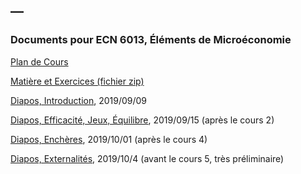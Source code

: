 ---
---

<link rel="stylesheet" href="styles.css" type="text/css">

### Documents pour ECN 6013, Éléments de Microéconomie

[Plan de Cours](./ECN6013/ECN6013A-A19-PC.pdf)

[Matière et Exercices (fichier zip)](./ECN6013/ECN6013_2019.zip)

[Diapos, Introduction](./ECN6013/introduction.pdf), 2019/09/09

[Diapos, Efficacité, Jeux, Équilibre](./ECN6013/efficacite_jeux_equilibre.pdf), 2019/09/15 (après le cours 2)

[Diapos, Enchères](./ECN6013/encheres.pdf), 2019/10/01 (après le cours 4)

[Diapos, Externalités](./ECN6013/externalites.pdf), 2019/10/4 (avant le cours 5, très préliminaire)